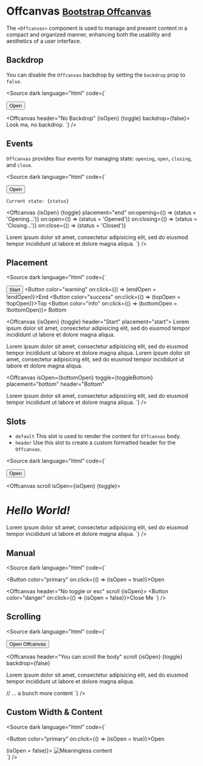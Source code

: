 
  <Meta title="Components/Offcanvas" />

# Offcanvas <small class="bootstrap-docs">[Bootstrap Offcanvas](https://getbootstrap.com/docs/5.3/components/offcanvas/)</small>

The `<Offcanvas>` component is used to manage and present content in a compact and organized manner, enhancing both the usability and aesthetics of a user interface.

<Canvas>
  <Story of={OffcanvasStories.Basic} />
</Canvas>

<Controls of={OffcanvasStories.Basic} />


## Backdrop

<p>You can disable the <code>Offcanvas</code> backdrop by setting the <code>backdrop</code> prop to <code>false</code>.</p>

<Canvas withSource="none">
  <Story of={OffcanvasStories.Backdrop} />
</Canvas>

<Source dark language="html" code={`
<script lang="ts">

  let isOpen = false;

  const toggle = () => {
    isOpen = !isOpen;
  };
</script>

<Button color="primary" on:click={toggle}>Open</Button>

<Offcanvas header="No Backdrop" {isOpen} {toggle} backdrop={false}>
  Look ma, no backdrop.
</Offcanvas>
`} />


## Events

<code>Offcanvas</code> provides four events for managing state: <code>opening</code>, <code>open</code>, <code>closing</code>, and <code>close</code>.

<Canvas withSource="none">
  <Story of={OffcanvasStories.Events} />
</Canvas>

<Source dark language="html" code={`

<script lang="ts">

  let isOpen = false;

  const toggle = () => {
    isOpen = !isOpen;
  };
</script>

<Button color="primary" on:click={toggle}>Open</Button>

<code>Current state: {status}</code>

<Offcanvas
  {isOpen}
  {toggle}
  placement="end"
  on:opening={() => (status = 'Opening...')}
  on:open={() => (status = 'Opened')}
  on:closing={() => (status = 'Closing...')}
  on:close={() => (status = 'Closed')}
>
  Lorem ipsum dolor sit amet, consectetur adipisicing elit, sed do eiusmod
  tempor incididunt ut labore et dolore magna aliqua.
</Offcanvas>
`} />

## Placement
<Canvas withSource="none">
  <Story of={OffcanvasStories.Placement} />
</Canvas>

<Source dark language="html" code={`

<script lang="ts">

  let isOpen = false;
  let status = 'Closed';
  let endOpen = false;
  let bottomOpen = false;
  let topOpen = false;
  const toggleEnd = () => (endOpen = !endOpen);
  const toggleBottom = () => (bottomOpen = !bottomOpen);
  const toggleTop = () => (topOpen = !topOpen);

  const toggle = () => {
    isOpen = !isOpen
  };
</script>

<Button color="danger" on:click={toggle}>Start</Button>
<Button color="warning" on:click={() => (endOpen = !endOpen)}>End</Button>
<Button color="success" on:click={() => (topOpen = !topOpen)}>Top</Button>
<Button color="info" on:click={() => (bottomOpen = !bottomOpen)}>
  Bottom
</Button>

<Offcanvas {isOpen} {toggle} header="Start" placement="start">
  Lorem ipsum dolor sit amet, consectetur adipisicing elit, sed do eiusmod
  tempor incididunt ut labore et dolore magna aliqua.
</Offcanvas>

<Offcanvas isOpen={endOpen} toggle={toggleEnd} placement="end" header="Right">
  Lorem ipsum dolor sit amet, consectetur adipisicing elit, sed do eiusmod
  tempor incididunt ut labore et dolore magna aliqua.
</Offcanvas>

<Offcanvas isOpen={topOpen} toggle={toggleTop} placement="top" header="Top">
  Lorem ipsum dolor sit amet, consectetur adipisicing elit, sed do eiusmod
  tempor incididunt ut labore et dolore magna aliqua.
</Offcanvas>

<Offcanvas
  isOpen={bottomOpen}
  toggle={toggleBottom}
  placement="bottom"
  header="Bottom"
>
  Lorem ipsum dolor sit amet, consectetur adipisicing elit, sed do eiusmod
  tempor incididunt ut labore et dolore magna aliqua.
</Offcanvas>
`} />

## Slots
- <code>default</code> This slot is used to render the content for <code>Offcanvas</code> body.
- <code>header</code> Use this slot to create a custom formatted header for the <code>Offcanvas</code>.

<Canvas withSource="none">
  <Story of={OffcanvasStories.Slots} />
</Canvas>

<Source dark language="html" code={`

<script lang="ts">

  let isOpen = false;

  const toggle = () => {
    isOpen = !isOpen;
  };
</script>

<Button color="primary" on:click={toggle}>Open</Button>

<Offcanvas scroll isOpen={isOpen} {toggle}>
  <h1 slot="header">
    <i>Hello <b>World!</b></i>
  </h1>
  Lorem ipsum dolor sit amet, consectetur adipisicing elit, sed do eiusmod tempor
  incididunt ut labore et dolore magna aliqua.
</Offcanvas>
`} />


## Manual
<Canvas withSource="none">
  <Story of={OffcanvasStories.Manual} />
</Canvas>

<Source dark language="html" code={`

<script lang="ts">

  let isOpen = false;

  const toggle = () => {
    isOpen = !isOpen;
  };
</script>

<Button color="primary" on:click={() => (isOpen = true)}>Open</Button>

<Offcanvas header="No toggle or esc" scroll {isOpen}>
  <Button color="danger" on:click={() => (isOpen = false)}>Close Me</Button>
</Offcanvas>
`} />

## Scrolling
<Canvas withSource="none">
  <Story of={OffcanvasStories.Scrolling} />
</Canvas>

<Source dark language="html" code={`

<script lang="ts">

  let isOpen = false;

  const toggle = () => {
    isOpen = !isOpen;
  };
</script>

<Button color="primary" on:click={toggle}>Open Offcanvas</Button>

<Offcanvas
  header="You can scroll the body"
  scroll
  {isOpen}
  {toggle}
  backdrop={false}
>
  <p>Lorem ipsum dolor sit amet, consectetur adipisicing elit, sed do eiusmod
  tempor incididunt ut labore et dolore magna aliqua.</p>

  // ... a bunch more content
</Offcanvas>
`} />

## Custom Width & Content
<Canvas withSource="none">
  <Story of={OffcanvasStories.Custom} />
</Canvas>

<Source dark language="html" code={`

<script lang="ts">

  let isOpen = false;

  const toggle = () => {
    isOpen = !isOpen;
  };
</script>

<Button color="primary" on:click={() => (isOpen = true)}>Open</Button>

<Offcanvas isOpen={isOpen} body={false} style="width: 150px" class="bg-danger">
  <div on:click={() => (isOpen = false)}>
    <img src="https://picsum.photos/150/1200" alt="Meaningless content" />
  </div>
</Offcanvas>
`} />
